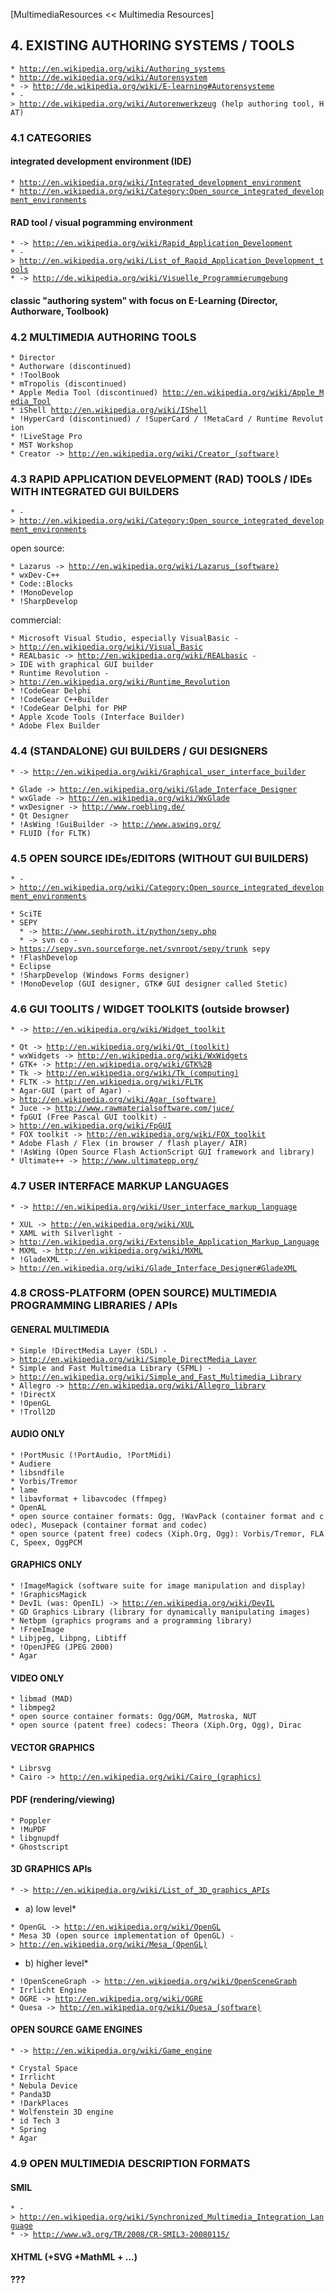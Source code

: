[MultimediaResources << Multimedia Resources]

==4. EXISTING AUTHORING SYSTEMS / TOOLS==

 * [[http://en.wikipedia.org/wiki/Authoring_systems]]
 * [[http://de.wikipedia.org/wiki/Autorensystem]]
 * -> http://de.wikipedia.org/wiki/E-learning#Autorensysteme
 * -> http://de.wikipedia.org/wiki/Autorenwerkzeug (help authoring tool, HAT)

===4.1 CATEGORIES===

==== integrated development environment (IDE)====
 * [[http://en.wikipedia.org/wiki/Integrated_development_environment]]
 * [[http://en.wikipedia.org/wiki/Category:Open_source_integrated_development_environments]]
==== RAD tool / visual pogramming environment====
 * -> http://en.wikipedia.org/wiki/Rapid_Application_Development
 * -> http://en.wikipedia.org/wiki/List_of_Rapid_Application_Development_tools
 * -> http://de.wikipedia.org/wiki/Visuelle_Programmierumgebung
==== classic "authoring system" with focus on E-Learning (Director, Authorware, Toolbook)====

===4.2 MULTIMEDIA AUTHORING TOOLS===
 * Director
 * Authorware (discontinued)
 * !ToolBook
 * mTropolis (discontinued)
 * Apple Media Tool (discontinued) [[http://en.wikipedia.org/wiki/Apple_Media_Tool]]
 * iShell [[http://en.wikipedia.org/wiki/IShell]]
 * !HyperCard (discontinued) / !SuperCard / !MetaCard / Runtime Revolution
 * !LiveStage Pro
 * MST Workshop
 * Creator -> http://en.wikipedia.org/wiki/Creator_(software)

===4.3 RAPID APPLICATION DEVELOPMENT (RAD) TOOLS / IDEs WITH INTEGRATED GUI BUILDERS===
 * -> http://en.wikipedia.org/wiki/Category:Open_source_integrated_development_environments

open source:
 * Lazarus -> http://en.wikipedia.org/wiki/Lazarus_(software)
 * wxDev-C++
 * Code::Blocks
 * !MonoDevelop
 * !SharpDevelop

commercial:
 * Microsoft Visual Studio, especially VisualBasic -> http://en.wikipedia.org/wiki/Visual_Basic
 * REALbasic -> http://en.wikipedia.org/wiki/REALbasic -> IDE with graphical GUI builder
 * Runtime Revolution -> http://en.wikipedia.org/wiki/Runtime_Revolution
 * !CodeGear Delphi
 * !CodeGear C++Builder
 * !CodeGear Delphi for PHP
 * Apple Xcode Tools (Interface Builder)
 * Adobe Flex Builder

===4.4 (STANDALONE) GUI BUILDERS / GUI DESIGNERS===
 * -> http://en.wikipedia.org/wiki/Graphical_user_interface_builder

 * Glade -> http://en.wikipedia.org/wiki/Glade_Interface_Designer
 * wxGlade -> http://en.wikipedia.org/wiki/WxGlade
 * wxDesigner -> http://www.roebling.de/
 * Qt Designer
 * !AsWing !GuiBuilder -> http://www.aswing.org/
 * FLUID (for FLTK)

===4.5 OPEN SOURCE IDEs/EDITORS (WITHOUT GUI BUILDERS)===
 * -> http://en.wikipedia.org/wiki/Category:Open_source_integrated_development_environments

 * SciTE
 * SEPY
   * -> http://www.sephiroth.it/python/sepy.php
   * -> svn co -> https://sepy.svn.sourceforge.net/svnroot/sepy/trunk sepy
 * !FlashDevelop
 * Eclipse
 * !SharpDevelop (Windows Forms designer)
 * !MonoDevelop (GUI designer, GTK# GUI designer called Stetic)

===4.6 GUI TOOLITS / WIDGET TOOLKITS (outside browser)===
 * -> http://en.wikipedia.org/wiki/Widget_toolkit

 * Qt -> http://en.wikipedia.org/wiki/Qt_(toolkit)
 * wxWidgets -> http://en.wikipedia.org/wiki/WxWidgets
 * GTK+ -> http://en.wikipedia.org/wiki/GTK%2B
 * Tk -> http://en.wikipedia.org/wiki/Tk_(computing)
 * FLTK -> http://en.wikipedia.org/wiki/FLTK
 * Agar-GUI (part of Agar) -> http://en.wikipedia.org/wiki/Agar_(software)
 * Juce -> http://www.rawmaterialsoftware.com/juce/
 * fpGUI (Free Pascal GUI toolkit) -> http://en.wikipedia.org/wiki/FpGUI
 * FOX toolkit -> http://en.wikipedia.org/wiki/FOX_toolkit
 * Adobe Flash / Flex (in browser / flash player/ AIR)
 * !AsWing (Open Source Flash ActionScript GUI framework and library)
 * Ultimate++ -> http://www.ultimatepp.org/

===4.7 USER INTERFACE MARKUP LANGUAGES===
 * -> http://en.wikipedia.org/wiki/User_interface_markup_language

 * XUL -> http://en.wikipedia.org/wiki/XUL
 * XAML with Silverlight -> http://en.wikipedia.org/wiki/Extensible_Application_Markup_Language
 * MXML -> http://en.wikipedia.org/wiki/MXML
 * !GladeXML -> http://en.wikipedia.org/wiki/Glade_Interface_Designer#GladeXML

===4.8 CROSS-PLATFORM (OPEN SOURCE) MULTIMEDIA PROGRAMMING LIBRARIES / APIs===

====GENERAL MULTIMEDIA====
 * Simple !DirectMedia Layer (SDL) -> http://en.wikipedia.org/wiki/Simple_DirectMedia_Layer
 * Simple and Fast Multimedia Library (SFML) -> http://en.wikipedia.org/wiki/Simple_and_Fast_Multimedia_Library
 * Allegro -> http://en.wikipedia.org/wiki/Allegro_library
 * !DirectX
 * !OpenGL
 * !Troll2D

====AUDIO ONLY====
 * !PortMusic (!PortAudio, !PortMidi)
 * Audiere
 * libsndfile
 * Vorbis/Tremor
 * lame
 * libavformat + libavcodec (ffmpeg)
 * OpenAL
 * open source container formats: Ogg, !WavPack (container format and codec), Musepack (container format and codec)
 * open source (patent free) codecs (Xiph.Org, Ogg): Vorbis/Tremor, FLAC, Speex, OggPCM 

====GRAPHICS ONLY====
 * !ImageMagick (software suite for image manipulation and display)
 * !GraphicsMagick
 * DevIL (was: OpenIL) -> http://en.wikipedia.org/wiki/DevIL
 * GD Graphics Library (library for dynamically manipulating images)
 * Netbpm (graphics programs and a programming library)
 * !FreeImage
 * Libjpeg, Libpng, Libtiff
 * !OpenJPEG (JPEG 2000)
 * Agar 

====VIDEO ONLY====
 * libmad (MAD)
 * libmpeg2
 * open source container formats: Ogg/OGM, Matroska, NUT
 * open source (patent free) codecs: Theora (Xiph.Org, Ogg), Dirac

====VECTOR GRAPHICS====
 * Librsvg
 * Cairo -> http://en.wikipedia.org/wiki/Cairo_(graphics)

====PDF (rendering/viewing)====
 * Poppler
 * !MuPDF
 * libgnupdf
 * Ghostscript

====3D GRAPHICS APIs====
 * -> http://en.wikipedia.org/wiki/List_of_3D_graphics_APIs

*a) low level*

 * OpenGL -> http://en.wikipedia.org/wiki/OpenGL
 * Mesa 3D (open source implementation of OpenGL) -> http://en.wikipedia.org/wiki/Mesa_(OpenGL)

*b) higher level*

 * !OpenSceneGraph -> http://en.wikipedia.org/wiki/OpenSceneGraph
 * Irrlicht Engine
 * OGRE -> http://en.wikipedia.org/wiki/OGRE
 * Quesa -> http://en.wikipedia.org/wiki/Quesa_(software)

====OPEN SOURCE GAME ENGINES====
 * -> http://en.wikipedia.org/wiki/Game_engine

 * Crystal Space
 * Irrlicht 
 * Nebula Device
 * Panda3D
 * !DarkPlaces
 * Wolfenstein 3D engine
 * id Tech 3
 * Spring
 * Agar

===4.9 OPEN MULTIMEDIA DESCRIPTION FORMATS===

====SMIL====
 * -> http://en.wikipedia.org/wiki/Synchronized_Multimedia_Integration_Language
 * -> http://www.w3.org/TR/2008/CR-SMIL3-20080115/

====XHTML (+SVG +MathML + ...)====

==== ??? ====